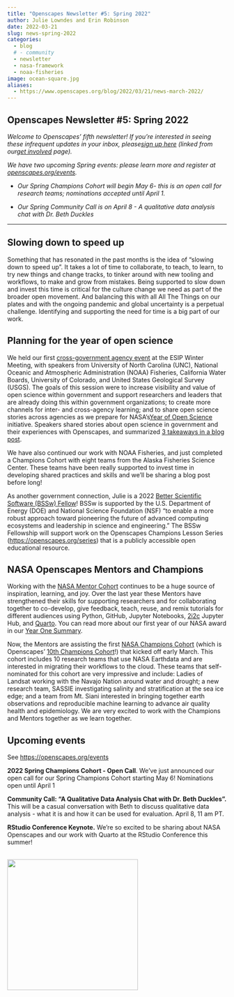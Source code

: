 ```yaml
---
title: "Openscapes Newsletter #5: Spring 2022"
author: Julie Lowndes and Erin Robinson
date: 2022-03-21
slug: news-spring-2022
categories:
  - blog 
  # - community
  - newsletter
  - nasa-framework
  - noaa-fisheries
image: ocean-square.jpg
aliases: 
  - https://www.openscapes.org/blog/2022/03/21/news-march-2022/
---
```


## **Openscapes Newsletter #5: Spring 2022**

*Welcome to Openscapes' fifth newsletter! If you're interested in seeing these infrequent updates in your inbox, please[sign up here](https://docs.google.com/forms/d/e/1FAIpQLSdgVXRp3V-w94GPWkR31RUfyBl37EphdQSlCOcnyeNlf8OLWw/viewform) (linked from our[get involved](https://openscapes.org/contact) page).*

*We have two upcoming Spring events: please learn more and register at [openscapes.org/events](https://openscapes.org/events).*

-   *Our Spring Champions Cohort will begin May 6- this is an open call for research teams; nominations accepted until April 1.*

-   *Our Spring Community Call is on April 8 - A qualitative data analysis chat with Dr. Beth Duckles*

------------------------------------------------------------------------

## **Slowing down to speed up**

Something that has resonated in the past months is the idea of "slowing down to speed up". It takes a lot of time to collaborate, to teach, to learn, to try new things and change tracks, to tinker around with new tooling and workflows, to make and grow from mistakes. Being supported to slow down and invest this time is critical for the culture change we need as part of the broader open movement. And balancing this with all All The Things on our plates and with the ongoing pandemic and global uncertainty is a perpetual challenge. Identifying and supporting the need for time is a big part of our work. 

## **Planning for the year of open science**

We held our first [cross-government agency event](https://2022esipjanuarymeeting.sched.com/event/qkp5/better-science-for-future-us-planning-for-the-year-of-open-science) at the ESIP Winter Meeting, with speakers from University of North Carolina (UNC), National Oceanic and Atmospheric Administration (NOAA) Fisheries, California Water Boards, University of Colorado, and United States Geological Survey (USGS). The goals of this session were to increase visibility and value of open science within government and support researchers and leaders that are already doing this within government organizations; to create more channels for inter- and cross-agency learning; and to share open science stories across agencies as we prepare for NASA's[Year of Open Science](https://science.nasa.gov/open-science/transform-to-open-science) initiative. Speakers shared stories about open science in government and their experiences with Openscapes, and summarized [3 takeaways in a blog post](https://www.openscapes.org/blog/2022/02/17/esip-winter-2022/).

We have also continued our work with NOAA Fisheries, and just completed a Champions Cohort with eight teams from the Alaska Fisheries Science Center. These teams have been really supported to invest time in developing shared practices and skills and we'll be sharing a blog post before long!

As another government connection, Julie is a 2022 [Better Scientific Software (BSSw) Fellow](https://bssw.io/pages/meet-our-fellows)! BSSw is supported by the U.S. Department of Energy (DOE) and National Science Foundation (NSF) "to enable a more robust approach toward pioneering the future of advanced computing ecosystems and leadership in science and engineering." The BSSw Fellowship will support work on the Openscapes Champions Lesson Series (<https://openscapes.org/series>) that is a publicly accessible open educational resource.

## **NASA Openscapes Mentors and Champions**

Working with the [NASA Mentor Cohort](https://nasa-openscapes.github.io/mentors.html) continues to be a huge source of inspiration, learning, and joy. Over the last year these Mentors have strengthened their skills for supporting researchers and for collaborating together to co-develop, give feedback, teach, reuse, and remix tutorials for different audiences using Python, GitHub, Jupyter Notebooks, [2i2c](https://2i2c.org) Jupyter Hub, and [Quarto](https://quarto.org). You can read more about our first year of our NASA award in our [Year One Summary](https://github.com/NASA-Openscapes/how_we_work/blob/main/NASA-Openscapes_2021_AnnualReportYear1.pdf).

Now, the Mentors are assisting the first [NASA Champions Cohort](https://nasa-openscapes.github.io/2022-nasa-champions) (which is Openscapes' [10th Champions Cohort](https://openscapes.org/initiatives#champions-program)!) that kicked off early March. This cohort includes 10 research teams that use NASA Earthdata and are interested in migrating their workflows to the cloud. These teams that self-nominated for this cohort are very impressive and include: Ladies of Landsat working with the Navajo Nation around water and drought; a new research team, SASSIE investigating salinity and stratification at the sea ice edge; and a team from Mt. Siani interested in bringing together earth observations and reproducible machine learning to advance air quality health and epidemiology. We are very excited to work with the Champions and Mentors together as we learn together.

## **Upcoming events**

See [https://openscapes.org/events](https://openscapes.org/events)

**2022 Spring Champions Cohort - Open Call**. We've just announced our open call for our Spring Champions Cohort starting May 6! Nominations open until April 1

**Community Call: "A Qualitative Data Analysis Chat with Dr. Beth Duckles".** This will be a casual conversation with Beth to discuss qualitative data analysis - what it is and how it can be used for evaluation. April 8, 11 am PT.  

**RStudio Conference Keynote.** We're so excited to be sharing about NASA Openscapes and our work with Quarto at the RStudio Conference this summer! 

<br> <img src="ocean-square.jpg" width="300px"> <br>

